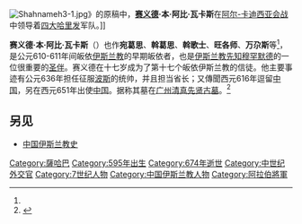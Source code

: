 {{Infobox military person
|name= 赛义德·本·阿比·瓦卡斯
|birth_date=约595年
|death_date=约674年
|birth_place=  [[阿拉伯半岛|阿拉伯]][[麦加|麦加]]
|death_place=  [[阿拉伯半岛|阿拉伯]][[麦地那|麦地那]]
|image=
|caption=
|nickname=
|allegiance=  {{flagicon image|Flag of Afghanistan pre-1901.svg}} [[正统哈里发时期|正统哈里发时期]].
|branch= {{flagicon image|Flag of Afghanistan pre-1901.svg}} {{link-en|四大哈里发军队|Rashidun army}}
|serviceyears= 636-644年
|rank= [[司令|司令]]<br />[[泰西封|泰西封]][[省长|省长]] (637-638)<br />[[布斯拉|布斯拉]][[省长|省长]] (638-644), (645-646)
|commands= [[伊斯兰对波斯的征服|四大哈里发征服波斯帝国]]
|unit=
|battles=
|laterwork=
}}
[[File:Shahnameh3-1.jpg|thumb]]》的原稿中，'''[[赛义德|赛义德]]·本·阿比·瓦卡斯'''在[[阿尔-卡迪西亚会战|阿尔-卡迪西亚会战]]中领导着[[四大哈里发|四大哈里发]]军队。]]

'''赛义德·本·阿比·瓦卡斯'''（{{lang-ar|سعد بن أبي وقاص|Sa`d ibn Abi Waqqas}}）也作'''宛葛思'''、'''斡葛思'''、'''斡歌士'''、'''旺各师'''、'''万尕斯'''等<ref name="xiaocidian" />，是公元610-611年间皈依[[伊斯兰教|伊斯兰教]]的早期皈依者，也是[[伊斯兰教先知|伊斯兰教先知]][[穆罕默德|穆罕默德]]的一位很重要的[[圣伴|圣伴]]。赛义德在十七岁成为了第十七个皈依伊斯兰教的信徒。他主要事迹有公元636年担任征服[[波斯|波斯]]的统帅，并且担当省长；又傳聞西元616年逗留[[隋朝|中国]]，另在西元651年出使[[唐朝|中国]]。据称其墓在[[广州|广州]][[清真先贤古墓|清真先贤古墓]]。<ref name="xiaocidian">{{cite book |editor=金宜久 |title=伊斯兰教小辞典 |date=2001.12 |publisher=上海辞书出版社 |location=上海 |isbn=7-5326-0757-7 |pages=113-114}}</ref>

==另见==
*[[中国伊斯兰教史|中国伊斯兰教史]]

{{宗教人物小作品}}
{{伊斯兰教小作品}}

[[Category:薩哈巴|Category:薩哈巴]]
[[Category:595年出生|Category:595年出生]]
[[Category:674年逝世|Category:674年逝世]]
[[Category:中世纪外交官|Category:中世纪外交官]]
[[Category:7世纪人物|Category:7世纪人物]]
[[Category:中国伊斯兰教人物|Category:中国伊斯兰教人物]]
[[Category:阿拉伯將軍|Category:阿拉伯將軍]]